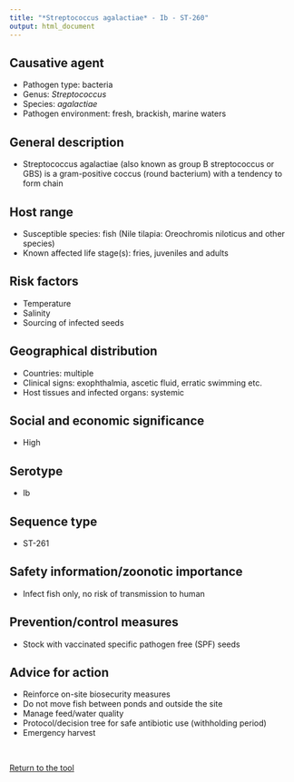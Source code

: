 ```yaml
---
title: "*Streptococcus agalactiae* - Ib - ST-260"
output: html_document
---
```


## Causative agent

- Pathogen type: bacteria
- Genus: *Streptococcus*
- Species: *agalactiae*
- Pathogen environment: fresh, brackish, marine waters

## General description

- Streptococcus agalactiae (also known as group B streptococcus or GBS) is a gram-positive coccus (round bacterium) with a tendency to form chain

## Host range

- Susceptible species: fish (Nile tilapia: Oreochromis niloticus and other species)
- Known affected life stage(s): fries, juveniles and adults

## Risk factors

- Temperature 
- Salinity
- Sourcing of infected seeds 

## Geographical distribution

- Countries: multiple
- Clinical signs: exophthalmia, ascetic fluid, erratic swimming etc. 
- Host tissues and infected organs: systemic

## Social and economic significance

- High 

## Serotype

- Ib

## Sequence type

- ST-261

## Safety information/zoonotic importance

- Infect fish only, no risk of transmission to human

## Prevention/control measures

- Stock with vaccinated specific pathogen free (SPF) seeds

## Advice for action

- Reinforce on-site biosecurity measures
- Do not move fish between ponds and outside the site 
- Manage feed/water quality 
- Protocol/decision tree for safe antibiotic use (withholding period) 
- Emergency harvest

</br>
<p><a class="btn btn-primary btn-lg" href="https://worldfish.shinyapps.io/rappseq/" role="button">Return to the tool</a></p>
